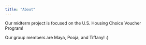 ```yaml
---
title: "About"
---
```


Our midterm project is focused on the U.S. Housing Choice Voucher Program!

Our group members are Maya, Pooja, and Tiffany! :)

```{}
```
